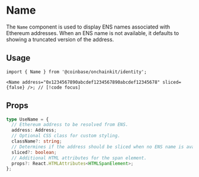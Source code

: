 # Name

The `Name` component is used to display ENS names associated with Ethereum addresses.
When an ENS name is not available, it defaults to showing a truncated version of the address.

## Usage

```tsx
import { Name } from '@coinbase/onchainkit/identity';

<Name address="0x1234567890abcdef1234567890abcdef12345678" sliced={false} />; // [!code focus]
```

## Props

```ts
type UseName = {
  // Ethereum address to be resolved from ENS.
  address: Address;
  // Optional CSS class for custom styling.
  className?: string;
  // Determines if the address should be sliced when no ENS name is available.
  sliced?: boolean;
  // Additional HTML attributes for the span element.
  props?: React.HTMLAttributes<HTMLSpanElement>;
};
```
